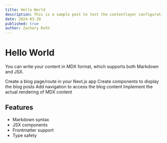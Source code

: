 ```yaml
---
title: Hello World
description: This is a sample post to test the contentlayer configuration
date: 2024-03-20
published: true
author: Zachary Roth
---
```


# Hello World

You can write your content in MDX format, which supports both Markdown and JSX.

Create a blog page/route in your Next.js app
Create components to display the blog posts
Add navigation to access the blog content
Implement the actual rendering of MDX content

## Features

- Markdown syntax
- JSX components
- Frontmatter support
- Type safety
